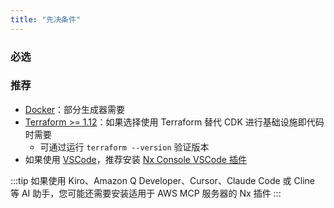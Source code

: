 ```yaml
---
title: "先决条件"
---
```





### 必选

<Snippet name="required-prerequisites" parentHeading="Required" />

### 推荐

- [Docker](https://www.docker.com/)：部分生成器需要
- [Terraform >= 1.12](https://developer.hashicorp.com/terraform/install)：如果选择使用 Terraform 替代 CDK 进行基础设施即代码时需要
  - 可通过运行 `terraform --version` 验证版本
- 如果使用 [VSCode](https://code.visualstudio.com/)，推荐安装 [Nx Console VSCode 插件](https://marketplace.visualstudio.com/items?itemName=nrwl.angular-console)

:::tip
如果使用 Kiro、Amazon Q Developer、Cursor、Claude Code 或 Cline 等 AI 助手，您可能还需要<Link path="/get_started/building-with-ai">安装适用于 AWS MCP 服务器的 Nx 插件</Link>
:::